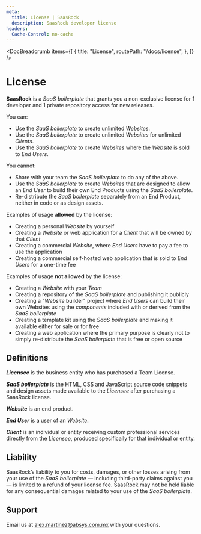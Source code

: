 ```yaml
---
meta:
  title: License | SaasRock
  description: SaasRock developer license
headers:
  Cache-Control: no-cache
---
```



<DocBreadcrumb
  items={[
    {
      title: "License",
      routePath: "/docs/license",
    },
  ]}
/>

# License

**SaasRock** is a _SaaS boilerplate_ that grants you a non-exclusive license for 1 developer and 1 private repository access for new releases.

You can:

- Use the _SaaS boilerplate_ to create unlimited _Websites_.
- Use the _SaaS boilerplate_ to create unlimited _Websites_ for unlimited _Clients_.
- Use the _SaaS boilerplate_ to create _Websites_ where the _Website_ is sold to _End Users_.

You cannot:

- Share with your team the _SaaS boilerplate_ to do any of the above.
- Use the _SaaS boilerplate_ to create _Websites_ that are designed to allow an _End User_ to build their own End Products using the _SaaS boilerplate_.
- Re-distribute the _SaaS boilerplate_ separately from an End Product, neither in code or as design assets.

Examples of usage **allowed** by the license:

- Creating a personal _Website_ by yourself
- Creating a _Website_ or web application for a _Client_ that will be owned by that _Client_
- Creating a commercial _Website_, where _End Users_ have to pay a fee to use the application
- Creating a commercial self-hosted web application that is sold to _End Users_ for a one-time fee

Examples of usage **not allowed** by the license:

- Creating a _Website_ with your _Team_
- Creating a repository of the _SaaS boilerplate_ and publishing it publicly
- Creating a "_Website_ builder" project where _End Users_ can build their own Websites using the _components_ included with or derived from the _SaaS boilerplate_
- Creating a template kit using the _SaaS boilerplate_ and making it available either for sale or for free
- Creating a web application where the primary purpose is clearly not to simply re-distribute the _SaaS boilerplate_ that is free or open source

## Definitions

**_Licensee_** is the business entity who has purchased a Team License.

**_SaaS boilerplate_** is the HTML, CSS and JavaScript source code snippets and design assets made available to the _Licensee_ after purchasing a SaasRock license.

**_Website_** is an end product.

**_End User_** is a user of an _Website_.

**_Client_** is an individual or entity receiving custom professional services directly from the _Licensee_, produced specifically for that individual or entity.

## Liability

SaasRock’s liability to you for costs, damages, or other losses arising from your use of the _SaaS boilerplate_ — including third-party claims against you — is limited to a refund of your license fee. SaasRock may not be held liable for any consequential damages related to your use of the _SaaS boilerplate_.

## Support

Email us at <a href="mailto:alex.martinez@absys.com.mx">alex.martinez@absys.com.mx</a> with your questions.
